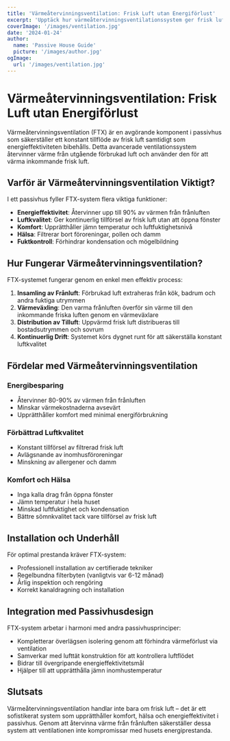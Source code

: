 ```yaml
---
title: 'Värmeåtervinningsventilation: Frisk Luft utan Energiförlust'
excerpt: 'Upptäck hur värmeåtervinningsventilationssystem ger frisk luft samtidigt som de upprätthåller energieffektiviteten i passivhus.'
coverImage: '/images/ventilation.jpg'
date: '2024-01-24'
author:
  name: 'Passive House Guide'
  picture: '/images/author.jpg'
ogImage:
  url: '/images/ventilation.jpg'
---
```


# Värmeåtervinningsventilation: Frisk Luft utan Energiförlust

Värmeåtervinningsventilation (FTX) är en avgörande komponent i passivhus som säkerställer ett konstant tillflöde av frisk luft samtidigt som energieffektiviteten bibehålls. Detta avancerade ventilationssystem återvinner värme från utgående förbrukad luft och använder den för att värma inkommande frisk luft.

## Varför är Värmeåtervinningsventilation Viktigt?

I ett passivhus fyller FTX-system flera viktiga funktioner:

- **Energieffektivitet**: Återvinner upp till 90% av värmen från frånluften
- **Luftkvalitet**: Ger kontinuerlig tillförsel av frisk luft utan att öppna fönster
- **Komfort**: Upprätthåller jämn temperatur och luftfuktighetsnivå
- **Hälsa**: Filtrerar bort föroreningar, pollen och damm
- **Fuktkontroll**: Förhindrar kondensation och mögelbildning

## Hur Fungerar Värmeåtervinningsventilation?

FTX-systemet fungerar genom en enkel men effektiv process:

1. **Insamling av Frånluft**: Förbrukad luft extraheras från kök, badrum och andra fuktiga utrymmen
2. **Värmeväxling**: Den varma frånluften överför sin värme till den inkommande friska luften genom en värmeväxlare
3. **Distribution av Tilluft**: Uppvärmd frisk luft distribueras till bostadsutrymmen och sovrum
4. **Kontinuerlig Drift**: Systemet körs dygnet runt för att säkerställa konstant luftkvalitet

## Fördelar med Värmeåtervinningsventilation

### Energibesparing
- Återvinner 80-90% av värmen från frånluften
- Minskar värmekostnaderna avsevärt
- Upprätthåller komfort med minimal energiförbrukning

### Förbättrad Luftkvalitet
- Konstant tillförsel av filtrerad frisk luft
- Avlägsnande av inomhusföroreningar
- Minskning av allergener och damm

### Komfort och Hälsa
- Inga kalla drag från öppna fönster
- Jämn temperatur i hela huset
- Minskad luftfuktighet och kondensation
- Bättre sömnkvalitet tack vare tillförsel av frisk luft

## Installation och Underhåll

För optimal prestanda kräver FTX-system:

- Professionell installation av certifierade tekniker
- Regelbundna filterbyten (vanligtvis var 6-12 månad)
- Årlig inspektion och rengöring
- Korrekt kanaldragning och installation

## Integration med Passivhusdesign

FTX-system arbetar i harmoni med andra passivhusprinciper:

- Kompletterar överlägsen isolering genom att förhindra värmeförlust via ventilation
- Samverkar med lufttät konstruktion för att kontrollera luftflödet
- Bidrar till övergripande energieffektivitetsmål
- Hjälper till att upprätthålla jämn inomhustemperatur

## Slutsats

Värmeåtervinningsventilation handlar inte bara om frisk luft – det är ett sofistikerat system som upprätthåller komfort, hälsa och energieffektivitet i passivhus. Genom att återvinna värme från frånluften säkerställer dessa system att ventilationen inte kompromissar med husets energiprestanda.
